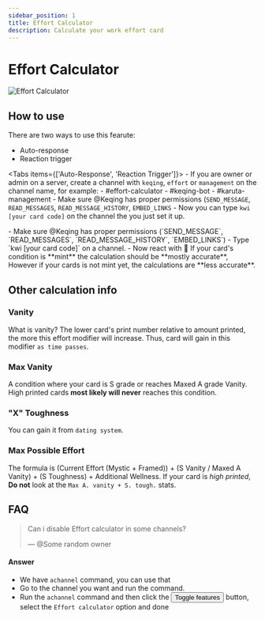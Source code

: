 ```yaml
---
sidebar_position: 1
title: Effort Calculator
description: Calculate your work effort card
---
```




# Effort Calculator

![Effort Calculator](/img/effort.png)

## How to use

There are two ways to use this fearute:
- Auto-response
- Reaction trigger

<Tabs items={['Auto-Response', 'Reaction Trigger']}>
  <Tab>
    - If you are owner or admin on a server, create a channel with <code>keqing</code>, <code>effort</code> or <code>management</code> on the channel name, for example: 
      - <span className="mention">#effort-calculator</span>
      - <span className="mention">#keqing-bot</span>
      - <span className="mention">#karuta-management</span>
    - Make sure <span className="mention">@Keqing</span> has proper permissions (`SEND_MESSAGE`, `READ_MESSAGES`, `READ_MESSAGE_HISTORY`, `EMBED_LINKS`
    - Now you can type `kwi [your card code]` on the channel the you just set it up.

  </Tab>
  <Tab>
    - Make sure <span className="mention">@Keqing</span> has proper permissions (`SEND_MESSAGE`, `READ_MESSAGES`, `READ_MESSAGE_HISTORY`, `EMBED_LINKS`)
    - Type `kwi [your card code]` on a channel.
    - Now react with 🔢
  </Tab>
</Tabs>

<Callout>
If your card's condition is **mint** the calculation should be **mostly accurate**, However if your cards is not mint yet, the calculations are **less accurate**.
</Callout>

## Other calculation info

### **Vanity** 
What is vanity? The lower card's print number relative to amount printed, the more this effort modifier will increase. Thus, card will gain in this modifier `as time passes`.
### **Max Vanity**
A condition where your card is S grade or reaches Maxed A grade Vanity. High printed cards **most likely will never** reaches this condition.
### **"X" Toughness**
You can gain it from `dating system`.
### **Max Possible Effort** 
The formula is (Current Effort (Mystic + Framed)) + (S Vanity / Maxed A Vanity) + (S Toughness) + Additional Wellness. If your card is _high printed_, **Do not** look at the `Max A. vanity + S. tough.` stats.

## FAQ

> Can i disable Effort calculator in some channels?
>
> — <span className="mention">@Some random owner</span>

#### Answer
- We have `achannel` command, you can use that
- Go to the channel you want and run the command.
- Run the `achannel` command and then click the <button className="btn btn-primary">Toggle features</button> button, select the `Effort calculator` option and done